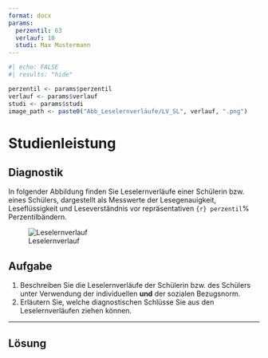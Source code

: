 ```yaml
---
format: docx
params:
  perzentil: 63
  verlauf: 10
  studi: Max Mustermann
---
```


```r
#| echo: FALSE
#| results: "hide"

perzentil <- params$perzentil
verlauf <- params$verlauf
studi <- params$studi
image_path <- paste0("Abb_Leselernverläufe/LV_SL", verlauf, ".png")
```


# Studienleistung

## Diagnostik
In folgender Abbildung finden Sie Leselernverläufe einer Schülerin bzw. eines Schülers, dargestellt als Messwerte der Lesegenauigkeit, Leseflüssigkeit und Leseverständnis vor repräsentativen `{r} perzentil`% Perzentilbändern.

![Leselernverlauf](`{r} image_path`)

## Aufgabe
1. Beschreiben Sie die Leselernverläufe der Schülerin bzw. des Schülers unter Verwendung der individuellen **und** der sozialen Bezugsnorm.
2. Erläutern Sie, welche diagnostischen Schlüsse Sie aus den Leselernverläufen ziehen können.

----

## Lösung